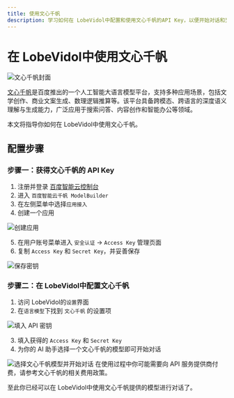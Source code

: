 ```yaml
---
title: 使用文心千帆
description: 学习如何在 LobeVidol中配置和使用文心千帆的API Key，以便开始对话和交互。
---
```


# 在 LobeVidol中使用文心千帆

<Frame>
  <img
    src="https://oss.vidol.chat/docs/2024/12/9002ef959ed2146d4601aa733087253e.png"
    alt="文心千帆封面"
  />
</Frame>

[文心千帆](https://qianfan.cloud.baidu.com/)是百度推出的一个人工智能大语言模型平台，支持多种应用场景，包括文学创作、商业文案生成、数理逻辑推算等。该平台具备跨模态、跨语言的深度语义理解与生成能力，广泛应用于搜索问答、内容创作和智能办公等领域。

本文将指导你如何在 LobeVidol中使用文心千帆。

## 配置步骤

### 步骤一：获得文心千帆的 API Key

1. 注册并登录 [百度智能云控制台](https://console.bce.baidu.com/)
2. 进入 `百度智能云千帆 ModelBuilder`
3. 在左侧菜单中选择`应用接入`
4. 创建一个应用

<Frame>
  <img
    src="https://oss.vidol.chat/assets/f023683fe2f521e092cbdbebeb1de688.webp"
    alt="创建应用"
  />
</Frame>

5. 在用户账号菜单进入 `安全认证` -> `Access Key` 管理页面
6. 复制 `Access Key` 和 `Secret Key`，并妥善保存

<Frame>
  <img
    src="https://oss.vidol.chat/assets/2be6128378b48f17cd5acbe0f84dce77.webp"
    alt="保存密钥"
  />
</Frame>

### 步骤二：在 LobeVidol中配置文心千帆

1. 访问 LobeVidol的`设置`界面
2. 在`语言模型`下找到 `文心千帆` 的设置项

<Frame>
  <img
    src="https://oss.vidol.chat/assets/831813e913d9a8f9e40c5562fe50d245.webp"
    alt="填入 API 密钥"
  />
</Frame>

3. 填入获得的 `Access Key` 和 `Secret Key`
4. 为你的 AI 助手选择一个文心千帆的模型即可开始对话

<Frame>
  <img
    src="https://oss.vidol.chat/assets/768ec6fd300785186b202437985857c4.webp"
    alt="选择文心千帆模型并开始对话"
  />
</Frame>

<Warning>
  在使用过程中你可能需要向 API 服务提供商付费，请参考文心千帆的相关费用政策。
</Warning>

至此你已经可以在 LobeVidol中使用文心千帆提供的模型进行对话了。
